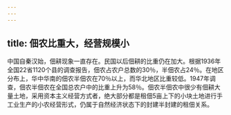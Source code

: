 ```yaml
---
---
---
```

title: 佃农比重大，经营规模小
---



中国自秦汉始，佃耕现象一直存在。民国以后佃耕的比重仍在加大。根据1936年全国22省1120个县的调查报告，佃农占农户总数的30％，半佃农占24％。在地区分布上，华中华南的佃农半佃农在70％以上，而华北地区比重较低。1947年调查，佃农半佃农在全国总农户中的比重上升为58％。佃农半佃农中很少有佃耕大量土地，采用资本主义经营方式者，绝大部分都是租佃5亩上下的小块土地进行手工业生产的小农经营形式，仍属于自然经济状态下的封建半封建的租佃关系。